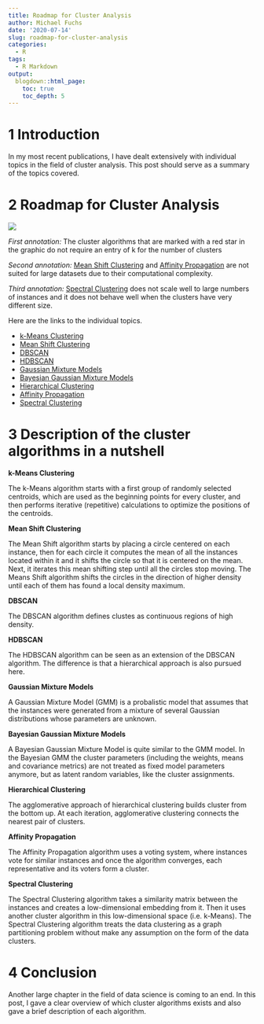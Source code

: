 ```yaml
---
title: Roadmap for Cluster Analysis
author: Michael Fuchs
date: '2020-07-14'
slug: roadmap-for-cluster-analysis
categories:
  - R
tags:
  - R Markdown
output:
  blogdown::html_page:
    toc: true
    toc_depth: 5
---
```


 



# 1 Introduction


In my most recent publications, I have dealt extensively with individual topics in the field of cluster analysis. This post should serve as a summary of the topics covered.



# 2 Roadmap for Cluster Analysis


![](/post/2020-07-14-roadmap-for-cluster-analysis_files/p54p1.png)


*First annotation:*
The cluster algorithms that are marked with a red star in the graphic do not require an entry of k for the number of clusters

*Second annotation:*
[Mean Shift Clustering](https://michael-fuchs-python.netlify.app/2020/07/01/mean-shift-clustering/) and [Affinity Propagation](https://michael-fuchs-python.netlify.app/2020/06/29/affinity-propagation/) are not suited for large datasets due to their computational complexity. 

*Third annotation:*
[Spectral Clustering](https://michael-fuchs-python.netlify.app/2020/07/08/spectral-clustering/) does not scale well to large numbers of instances and it does not behave well when the clusters have very different size.



Here are the links to the individual topics.


+ [k-Means Clustering](https://michael-fuchs-python.netlify.app/2020/05/19/k-means-clustering/)
+ [Mean Shift Clustering](https://michael-fuchs-python.netlify.app/2020/07/01/mean-shift-clustering/)
+ [DBSCAN](https://michael-fuchs-python.netlify.app/2020/06/15/dbscan/)
+ [HDBSCAN](https://michael-fuchs-python.netlify.app/2020/06/20/hdbscan/)
+ [Gaussian Mixture Models](https://michael-fuchs-python.netlify.app/2020/06/24/gaussian-mixture-models/)
+ [Bayesian Gaussian Mixture Models](https://michael-fuchs-python.netlify.app/2020/06/26/bayesian-gaussian-mixture-models/)
+ [Hierarchical Clustering](https://michael-fuchs-python.netlify.app/2020/06/04/hierarchical-clustering/)
+ [Affinity Propagation](https://michael-fuchs-python.netlify.app/2020/06/29/affinity-propagation/)
+ [Spectral Clustering](https://michael-fuchs-python.netlify.app/2020/07/08/spectral-clustering/)


# 3 Description of the cluster algorithms in a nutshell


**k-Means Clustering**

The k-Means algorithm starts with a first group of randomly selected centroids, which are used as the beginning points for every cluster, and then performs iterative (repetitive) calculations to optimize the positions of the centroids.


**Mean Shift Clustering**

The Mean Shift algorithm starts by placing a circle centered on each instance, then for each circle it computes the mean of all the instances located within it and it shifts the circle so that it is centered on the mean. Next, it iterates this mean shifting step until all the circles stop moving. The Means Shift algorithm shifts the circles in the direction of higher density until each of them has found a local density maximum. 


**DBSCAN**

The DBSCAN algorithm defines clustes as continuous regions of high density. 


**HDBSCAN**

The HDBSCAN algorithm can be seen as an extension of the DBSCAN algorithm. 
The difference is that a hierarchical approach is also pursued here.


**Gaussian Mixture Models**

A Gaussian Mixture Model (GMM) is a probalistic model that assumes that the instances were generated from a mixture of several Gaussian distributions whose parameters are unknown. 


**Bayesian Gaussian Mixture Models**

A Bayesian Gaussian Mixture Model is quite similar to the GMM model. In the Bayesian GMM the cluster parameters (including the weights, means and covariance metrics) are not treated as fixed model parameters anymore, but as latent random variables, like the cluster assignments. 


**Hierarchical Clustering**

The agglomerative approach of hierarchical clustering builds cluster from the bottom up. At each iteration, agglomerative clustering connects the nearest pair of clusters. 


**Affinity Propagation**

The Affinity Propagation algorithm uses a voting system, where instances vote for similar instances and once the algorithm converges, each representative and its voters form a cluster. 


**Spectral Clustering**

The Spectral Clustering algorithm takes a similarity matrix between the instances and creates a low-dimensional embedding from it. Then it uses another cluster algorithm in this low-dimensional space (i.e. k-Means). 
The Spectral Clustering algorithm treats the data clustering as a graph partitioning problem without make any assumption on the form of the data clusters. 



# 4 Conclusion

Another large chapter in the field of data science is coming to an end. In this post, I gave a clear overview of which cluster algorithms exists and also gave a brief description of each algorithm.





